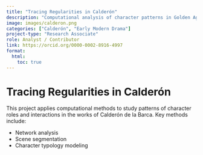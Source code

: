 ```yaml
---
title: "Tracing Regularities in Calderón"
description: "Computational analysis of character patterns in Golden Age Spanish drama."
image: images/calderon.png
categories: ["Calderón", "Early Modern Drama"]
project-type: "Research Associate"
role: Analyst / Contributor
link: https://orcid.org/0000-0002-8916-4997
format:
  html:
    toc: true
---
```


# Tracing Regularities in Calderón

This project applies computational methods to study patterns of character roles and interactions in the works of Calderón de la Barca. Key methods include:

- Network analysis
- Scene segmentation
- Character typology modeling

